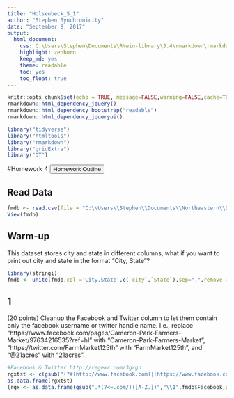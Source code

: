 ```yaml
---
title: "Holsenbeck_S_1"
author: "Stephen Synchronicity"
date: "September 8, 2017"
output: 
  html_document: 
    css: C:\Users\Stephen\Documents\R\win-library\3.4\rmarkdown\rmarkdown\templates\neu_hwk\resources\styles.css
    highlight: zenburn
    keep_md: yes
    theme: readable
    toc: yes
    toc_float: true
---
```

```r
knitr::opts_chunk$set(echo = TRUE, message=FALSE,warning=FALSE,cache=TRUE, fig.align='center', fig.height=3.5, fig.width=5, tidy=TRUE, tidy.opts=list(width.cutoff=80))
rmarkdown::html_dependency_jquery()
rmarkdown::html_dependency_bootstrap("readable")
rmarkdown::html_dependency_jqueryui()
```
```r
library("tidyverse")
library("htmltools")
library("rmarkdown")
library("gridExtra")
library("DT")
```

#Homework 4
<button data-toggle="collapse" data-target="#demo" class="btn">Homework Outline</button>
<div id="demo" class="collapse">

</div>
## Read Data
```r
fmdb <- read.csv(file = "C:\\Users\\Stephen\\Documents\\Northeastern\\DA 5020 - Collect Store Retrieve Data\\Homework\\HWK4\\farmers_market.csv")
View(fmdb)
```
## Warm-up
This dataset stores city and state in different columns, what if you want to print out city and state in the format “City, State”?
```r
library(stringi)
fmdb <- unite(fmdb,col ='City,State',c(`city`,`State`),sep=",",remove = F)
```
## 1
(20 points) Cleanup the Facebook and Twitter column to let them contain only the facebook username or twitter handle name. I.e., replace “https://www.facebook.com/pages/Cameron-Park-Farmers-Market/97634216535?ref=hl” with “Cameron-Park-Farmers-Market”, “https://twitter.com/FarmMarket125th” with “FarmMarket125th”, and “@21acres” with “21acres”.
```r
#Facebook & Twitter http://regexr.com/3grgn
rgxtst <- c(gsub("(?#[http://www.facebook.com]|[https://www.facebook.com])(?:\\:\\/\\/)(?:[:punct:]+)(?:[pages]+)?|(?:[.com]+)?\\/\\K([[:alnum:]\\-]+)\\/[:print:]","\\1",fmdb$Facebook))
as.data.frame(rgxtst)
(rgx <- as.data.frame(gsub(".*(?<=.com/)([A-Z.])","\\1",fmdb$Facebook,perl = T)))
```

